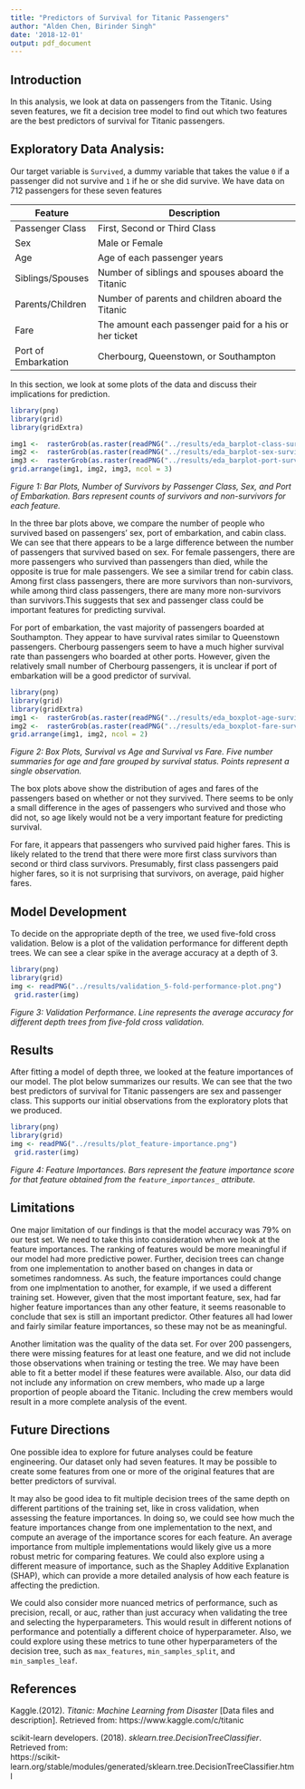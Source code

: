 ```yaml
---
title: "Predictors of Survival for Titanic Passengers"
author: "Alden Chen, Birinder Singh"
date: '2018-12-01'
output: pdf_document
---
```


## Introduction

In this analysis, we look at data on passengers from the Titanic. Using seven features, we fit a decision tree model to find out which two features are the best predictors of survival for Titanic passengers.

## Exploratory Data Analysis:

Our target variable is `Survived`, a dummy variable that takes the value `0` if a passenger did not survive and `1` if he or she did survive. We have data on 712 passengers for these seven features
  
|Feature	           |Description	                                    |
|--------------------|-------------------------------------------------|
|Passenger Class	   |First, Second or Third Class | 
|Sex	               |Male or Female |    
|Age                 |Age of each passenger years	|
|Siblings/Spouses	   |Number of siblings and spouses aboard the Titanic |
|Parents/Children	   |Number of parents and children aboard the Titanic |
|Fare	               |The amount each passenger paid for a his or her ticket |
|Port of Embarkation |Cherbourg, Queenstown, or Southampton |

In this section, we look at some plots of the data and discuss their implications for prediction.    

```r

library(png)
library(grid)
library(gridExtra)

img1 <-  rasterGrob(as.raster(readPNG("../results/eda_barplot-class-survival.png")), interpolate = FALSE)
img2 <-  rasterGrob(as.raster(readPNG("../results/eda_barplot-sex-survival.png")), interpolate = FALSE)
img3 <-  rasterGrob(as.raster(readPNG("../results/eda_barplot-port-survival.png")), interpolate = FALSE)
grid.arrange(img1, img2, img3, ncol = 3)  
```    
*Figure 1: Bar Plots, Number of Survivors by Passenger Class, Sex, and Port of Embarkation. Bars represent counts of survivors and non-survivors for each feature.*  

In the three bar plots above, we compare the number of people who survived based on passengers' sex, port of embarkation, and cabin class. We can see that there appears to be a large difference between the number of passengers that survived based on sex. For female passengers, there are more passengers who survived than passengers than died, while the opposite is true for male passengers.  We see a similar trend for cabin class. Among first class passengers, there are more survivors than non-survivors, while among third class passengers, there are many more non-survivors than survivors.This suggests that sex and passenger class could be important features for predicting survival.  

For port of embarkation, the vast majority of passengers boarded at Southampton. They appear to have survival rates similar to Queenstown passengers. Cherbourg passengers seem to have a much higher survival rate than passengers who boarded at other ports. However, given the relatively small number of Cherbourg passengers, it is unclear if port of embarkation will be a good predictor of survival.  


```r

library(png)
library(grid)
library(gridExtra)
img1 <-  rasterGrob(as.raster(readPNG("../results/eda_boxplot-age-survival.png")), interpolate = FALSE)
img2 <-  rasterGrob(as.raster(readPNG("../results/eda_boxplot-fare-survival.png")), interpolate = FALSE)
grid.arrange(img1, img2, ncol = 2)


```  

*Figure 2: Box Plots, Survival vs Age and Survival vs Fare. Five number summaries for age and fare grouped by survival status. Points represent a single observation.*  

The box plots above show the distribution of ages and fares of the passengers based on whether or not they survived. There seems to be only a small difference in the ages of passengers who survived and those who did not, so age likely would not be a very important feature for predicting survival.  

For fare, it appears that passengers who survived paid higher fares. This is likely related to the trend that there were more first class survivors than second or third class survivors. Presumably, first class passengers paid higher fares, so it is not surprising that survivors, on average, paid higher fares.  

## Model Development  

To decide on the appropriate depth of the tree, we used five-fold cross validation. Below is a plot of the validation performance for different depth trees. We can see a clear spike in the average accuracy at a depth of 3.   

 
```r
library(png)
library(grid)
img <- readPNG("../results/validation_5-fold-performance-plot.png")
 grid.raster(img)
```    

*Figure 3: Validation Performance. Line represents the average accuracy for different depth trees from five-fold cross validation.*  


## Results  

After fitting a model of depth three, we looked at the feature importances of our model. The plot below summarizes our results. We can see that the two best predictors of survival for Titanic passengers are sex and passenger class. This supports our initial observations from the exploratory plots that we produced.  

 
```r
library(png)
library(grid)
img <- readPNG("../results/plot_feature-importance.png")
 grid.raster(img)
```  

*Figure 4: Feature Importances. Bars represent the feature importance score for that feature obtained from the `feature_importances_` attribute.* 

## Limitations 
One major limitation of our findings is that the model accuracy was 79% on our test set. We need to take this into consideration when we look at the feature importances. The ranking of features would be more meaningful if our model had more predictive power. Further, decision trees can change from one implementation to another based on changes in data or sometimes randomness. As such, the feature importances could change from one implmentation to another, for example,  if we used a different training set. However, given that the most important feature, sex, had far higher feature importances than any other feature, it seems reasonable to conclude that sex is still an important predictor. Other features all had lower and fairly similar feature importances, so these may not be as meaningful. 

Another limitation was the quality of the data set. For over 200 passengers, there were missing features for at least one feature, and we did not include those observations when training or testing the tree. We may have been able to fit a better model if these features were available. Also, our data did not include any information on crew members, who made up a large proportion of people aboard the Titanic. Including the crew members would result in a more complete analysis of the event. 

## Future Directions

One possible idea to explore for future analyses could be feature engineering. Our dataset only had seven features. It may be possible to create some features from one or more of the original features that are better predictors of survival.  

It may also be good idea to fit multiple decision trees of the same depth on different partitions of the training set, like in cross validation, when assessing the feature importances. In doing so, we could see how much the feature importances change from one implementation to the next, and compute an average of the importance scores for each feature. An average importance from multiple implementations would likely give us a more robust metric for comparing features. We could also explore using a different measure of importance, such as the Shapley Additive Explanation (SHAP), which can provide a more detailed analysis of how each feature is affecting the prediction.  

We could also consider more nuanced metrics of performance, such as precision, recall, or auc,  rather than just accuracy when validating the tree and selecting the hyperparameters. This would result in different notions of performance and potentially a different choice of hyperparameter. Also, we could explore using these metrics to tune other hyperparameters of the decision tree, such as `max_features`, `min_samples_split`, and `min_samples_leaf`.  

## References

Kaggle.(2012). *Titanic: Machine Learning from Disaster* [Data files and description]. Retrieved from:                 https://www.kaggle.com/c/titanic    

scikit-learn developers. (2018). *sklearn.tree.DecisionTreeClassifier*.  Retrieved from:  
   https://scikit-learn.org/stable/modules/generated/sklearn.tree.DecisionTreeClassifier.html

